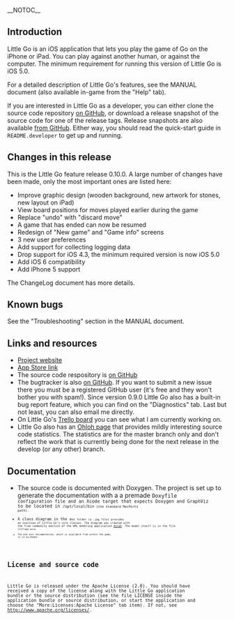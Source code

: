 <!-- Note to editors: This file is formatted in Mediawiki markup. It is parsed
     by GitHub to present the project front page. -->

__NOTOC__

== Introduction ==

Little Go is an iOS application that lets you play the game of Go on the iPhone
or iPad. You can play against another human, or against the computer. The
minimum requirement for running this version of Little Go is iOS 5.0.

For a detailed description of Little Go's features, see the MANUAL document
(also available in-game from the "Help" tab).

If you are interested in Little Go as a developer, you can either clone the
source code repository [https://github.com/herzbube/littlego/ on GitHub], or
download a release snapshot of the source code for one of the release tags. Release
snapshots are also available
[https://github.com/herzbube/littlego/tags from GitHub]. Either way, you should
read the quick-start guide in <code>README.developer</code> to get up and
running.


== Changes in this release ==

This is the Little Go feature release 0.10.0. A large number of changes have
been made, only the most important ones are listed here:

* Improve graphic design (wooden background, new artwork for stones, new layout on iPad)
* View board positions for moves played earlier during the game
* Replace "undo" with "discard move"
* A game that has ended can now be resumed
* Redesign of "New game" and "Game info" screens
* 3 new user preferences
* Add support for collecting logging data
* Drop support for iOS 4.3, the minimum required version is now iOS 5.0
* Add iOS 6 compatibility
* Add iPhone 5 support

The ChangeLog document has more details.


== Known bugs ==

See the "Troubleshooting" section in the MANUAL document.


== Links and resources ==

* [http://www.herzbube.ch/littlego Project website]
* [http://itunes.apple.com/us/app/little-go/id490753989?ls=1&mt=8 App Store link]
* The source code respository is [https://github.com/herzbube/littlego/ on GitHub]
* The bugtracker is also [https://github.com/herzbube/littlego/issues on GitHub]. If you want to submit a new issue there you must be a registered GitHub user (it's free and they won't bother you with spam!). Since version 0.9.0 Little Go also has a built-in bug report feature, which you can find on the "Diagnostics" tab. Last but not least, you can also email me directly.
* On Little Go's [https://trello.com/board/little-go/4fd84c295027333d460dcc32 Trello board] you can see what I am currently working on.
* Little Go also has an [https://www.ohloh.net/p/littlego Ohloh page] that provides mildly interesting source code statistics. The statistics are for the master branch only and don't reflect the work that is currently being done for the next release in the develop (or any other) branch.


== Documentation ==

* The source code is documented with Doxygen. The project is set up to generate the documentation with a a premade <code>Doxyfile<code> configuration file and an Xcode target that expects Doxygen and GraphViz to be located in <code>/opt/local/bin<code> (the standard MacPorts path).
* A class diagram in the <code>doc<code> folder (a .jpg file) provides an overview of Little Go's core classes. The diagram was created with the free community edition of the UML modeling application [http://astah.net/ Astah]. The model itself is in the file <code>littlego.asta<code>.
* The end user documentation, which is available from within the game, is in <code>doc/MANUAL</code>.


== License and source code ==

Little Go is released under the Apache License (2.0). You should have received a
copy of the license along with the Little Go application bundle or the source
distribution (see the file LICENSE inside the application bundle or source
distribution, or start the application and choose the
"More:Licenses:Apache License" tab item). If not, see
http://www.apache.org/licenses/.
